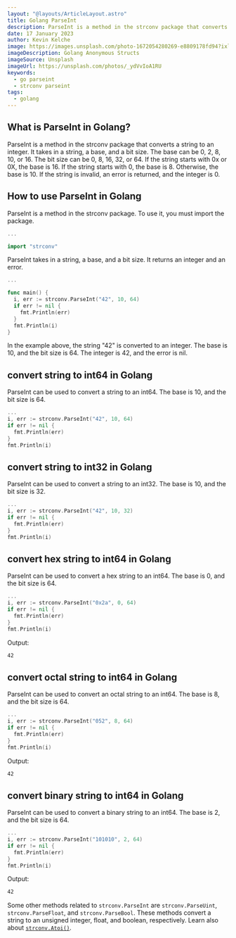 ```yaml
---
layout: "@layouts/ArticleLayout.astro"
title: Golang ParseInt
description: ParseInt is a method in the strconv package that converts a string to an integer. It takes in a string, a base, and a bit size. It returns an integer and an error.
date: 17 January 2023
author: Kevin Kelche
image: https://images.unsplash.com/photo-1672054280269-e8809178fd94?ixlib=rb-4.0.3&ixid=MnwxMjA3fDB8MHxwaG90by1wYWdlfHx8fGVufDB8fHx8&auto=format&fit=crop&w=870&q=80
imageDescription: Golang Anonymous Structs
imageSource: Unsplash
imageUrl: https://unsplash.com/photos/_ydVvIoA1RU
keywords:
  - go parseint
  - strconv parseint
tags:
  - golang
---
```



## What is ParseInt in Golang? <SectionLink id="what-is-parseint-in-golang" />

ParseInt is a method in the strconv package that converts a string to an integer. It takes in a string, a base, and a bit size. The base can be 0, 2, 8, 10, or 16. The bit size can be 0, 8, 16, 32, or 64. If the string starts with 0x or 0X, the base is 16. If the string starts with 0, the base is 8. Otherwise, the base is 10. If the string is invalid, an error is returned, and the integer is 0.

## How to use ParseInt in Golang <SectionLink id="how-to-use-parseint-in-golang" />

ParseInt is a method in the strconv package. To use it, you must import the package.

```go title="main.go"
...

import "strconv"

```

ParseInt takes in a string, a base, and a bit size. It returns an integer and an error.

```go title="main.go"
...

func main() {
  i, err := strconv.ParseInt("42", 10, 64)
  if err != nil {
    fmt.Println(err)
  }
  fmt.Println(i)
}

```

In the example above, the string "42" is converted to an integer. The base is 10, and the bit size is 64. The integer is 42, and the error is nil.

## convert string to int64 in Golang <SectionLink id="convert-string-to-int64-in-golang" />

ParseInt can be used to convert a string to an int64. The base is 10, and the bit size is 64.

```go title="main.go"
...
i, err := strconv.ParseInt("42", 10, 64)
if err != nil {
  fmt.Println(err)
}
fmt.Println(i)
```

## convert string to int32 in Golang <SectionLink id="convert-string-to-int32-in-golang" />

ParseInt can be used to convert a string to an int32. The base is 10, and the bit size is 32.

```go title="main.go"
...
i, err := strconv.ParseInt("42", 10, 32)
if err != nil {
  fmt.Println(err)
}
fmt.Println(i)
```

## convert hex string to int64 in Golang <SectionLink id="convert-hex-string-to-int64-in-golang" />

ParseInt can be used to convert a hex string to an int64. The base is 0, and the bit size is 64.

```go title="main.go"
...
i, err := strconv.ParseInt("0x2a", 0, 64)
if err != nil {
  fmt.Println(err)
}
fmt.Println(i)
```

Output:

```bash title="output"
42
```

## convert octal string to int64 in Golang <SectionLink id="convert-octal-string-to-int64-in-golang" />

ParseInt can be used to convert an octal string to an int64. The base is 8, and the bit size is 64.

```go title="main.go"
...
i, err := strconv.ParseInt("052", 8, 64)
if err != nil {
  fmt.Println(err)
}
fmt.Println(i)
```

Output:

```bash title="output"
42
```

## convert binary string to int64 in Golang <SectionLink id="convert-binary-string-to-int64-in-golang" />

ParseInt can be used to convert a binary string to an int64. The base is 2, and the bit size is 64.

```go title="main.go"
...
i, err := strconv.ParseInt("101010", 2, 64)
if err != nil {
  fmt.Println(err)
}
fmt.Println(i)
```

Output:

```bash title="output"
42
```

Some other methods related to `strconv.ParseInt` are `strconv.ParseUint`, `strconv.ParseFloat`, and `strconv.ParseBool`. These methods convert a string to an unsigned integer, float, and boolean, respectively. Learn also about [`strconv.Atoi()`](/blog/golang-atoi/).
